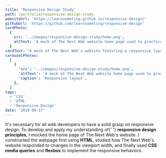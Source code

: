 ```yaml
---
title: 'Responsive Design Study'
path: /portfolio/responsive-design-study
websiteUrl: 'https://learnsometing.github.io/responsive-design/'
githubUrl: 'https://github.com/learnsometing/responsive-design'
cardPhoto:
  {
    src: '../images/responsive-design-study/home.png',
    altText: 'A mock of The Next Web website home page used to practice responsive design',
  }
cardText: "A mock of The Next Web's website featuring a responsive layout."
carouselPhotos:
  [
    {
      'src': '../images/responsive-design-study/home.png',
      'altText': 'A mock of The Next Web website home page used to practice responsive design',
      'caption': 'Responsive layout',
    },
  ]
tags:
  - 'CSS'
  - 'HTML'
  - 'Responsive Design'
date: '2019-09-17'
---
```


<Grid item>
  <Typography variant={'body1'} className="description scroll-in" gutterBottom>
    It's necessary for all web developers to have a solid grasp on responsive
    design. To develop and apply my understanding of{' '}
    <strong>responsive design principles</strong>, I mocked the home page of The
    Next Web's website.
  </Typography>
</Grid>
<Grid item>
  <Typography variant={'body1'} className="description scroll-in" gutterBottom>
    I constructed the webpage first using <strong>HTML</strong>, studied how The
    Next Web's website responded to changes in the viewport width, and finally
    used <strong>CSS media queries</strong> and <strong>flexbox</strong> to
    implement the responsive behaviors.
  </Typography>
</Grid>
